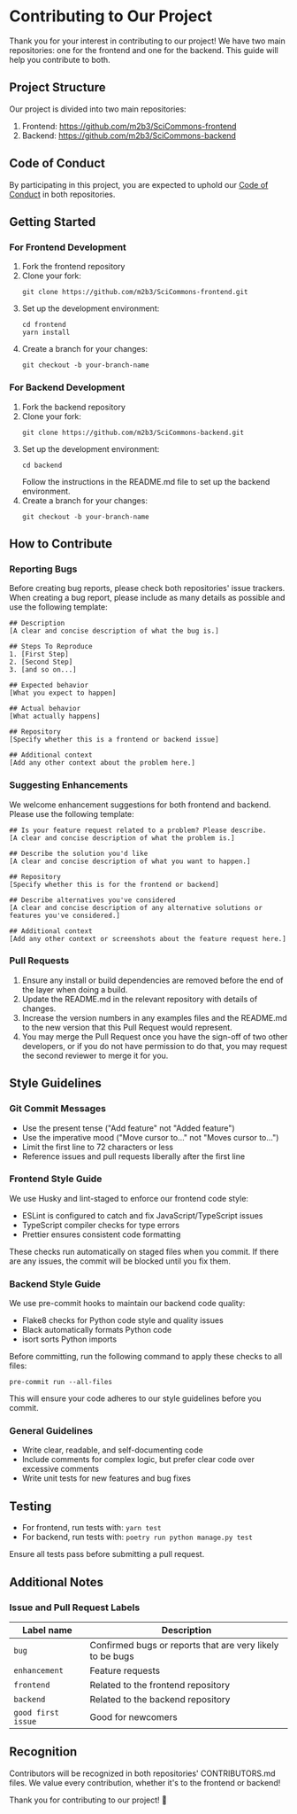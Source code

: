 # Contributing to Our Project

Thank you for your interest in contributing to our project! We have two main repositories: one for the frontend and one for the backend. This guide will help you contribute to both.

## Project Structure

Our project is divided into two main repositories:

1. Frontend: https://github.com/m2b3/SciCommons-frontend
2. Backend: https://github.com/m2b3/SciCommons-backend

## Code of Conduct

By participating in this project, you are expected to uphold our [Code of Conduct](CODE_OF_CONDUCT.md) in both repositories.

## Getting Started

### For Frontend Development

1. Fork the frontend repository
2. Clone your fork:
   ```
   git clone https://github.com/m2b3/SciCommons-frontend.git
   ```
3. Set up the development environment:
   ```
   cd frontend
   yarn install
   ```
4. Create a branch for your changes:
   ```
   git checkout -b your-branch-name
   ```

### For Backend Development

1. Fork the backend repository
2. Clone your fork:
   ```
   git clone https://github.com/m2b3/SciCommons-backend.git
   ```
3. Set up the development environment:
   ```
   cd backend
   ```
   Follow the instructions in the README.md file to set up the backend environment.
4. Create a branch for your changes:
   ```
   git checkout -b your-branch-name
   ```

## How to Contribute

### Reporting Bugs

Before creating bug reports, please check both repositories' issue trackers. When creating a bug report, please include as many details as possible and use the following template:

```
## Description
[A clear and concise description of what the bug is.]

## Steps To Reproduce
1. [First Step]
2. [Second Step]
3. [and so on...]

## Expected behavior
[What you expect to happen]

## Actual behavior
[What actually happens]

## Repository
[Specify whether this is a frontend or backend issue]

## Additional context
[Add any other context about the problem here.]
```

### Suggesting Enhancements

We welcome enhancement suggestions for both frontend and backend. Please use the following template:

```
## Is your feature request related to a problem? Please describe.
[A clear and concise description of what the problem is.]

## Describe the solution you'd like
[A clear and concise description of what you want to happen.]

## Repository
[Specify whether this is for the frontend or backend]

## Describe alternatives you've considered
[A clear and concise description of any alternative solutions or features you've considered.]

## Additional context
[Add any other context or screenshots about the feature request here.]
```

### Pull Requests

1. Ensure any install or build dependencies are removed before the end of the layer when doing a build.
2. Update the README.md in the relevant repository with details of changes.
3. Increase the version numbers in any examples files and the README.md to the new version that this Pull Request would represent.
4. You may merge the Pull Request once you have the sign-off of two other developers, or if you do not have permission to do that, you may request the second reviewer to merge it for you.

## Style Guidelines

### Git Commit Messages

* Use the present tense ("Add feature" not "Added feature")
* Use the imperative mood ("Move cursor to..." not "Moves cursor to...")
* Limit the first line to 72 characters or less
* Reference issues and pull requests liberally after the first line

### Frontend Style Guide

We use Husky and lint-staged to enforce our frontend code style:

* ESLint is configured to catch and fix JavaScript/TypeScript issues
* TypeScript compiler checks for type errors
* Prettier ensures consistent code formatting

These checks run automatically on staged files when you commit. If there are any issues, the commit will be blocked until you fix them.

### Backend Style Guide

We use pre-commit hooks to maintain our backend code quality:

* Flake8 checks for Python code style and quality issues
* Black automatically formats Python code
* isort sorts Python imports

Before committing, run the following command to apply these checks to all files:

```
pre-commit run --all-files
```

This will ensure your code adheres to our style guidelines before you commit.

### General Guidelines

* Write clear, readable, and self-documenting code
* Include comments for complex logic, but prefer clear code over excessive comments
* Write unit tests for new features and bug fixes

## Testing

* For frontend, run tests with: `yarn test`
* For backend, run tests with: `poetry run python manage.py test`

Ensure all tests pass before submitting a pull request.

## Additional Notes

### Issue and Pull Request Labels

| Label name | Description |
| --- | --- |
| `bug` | Confirmed bugs or reports that are very likely to be bugs |
| `enhancement` | Feature requests |
| `frontend` | Related to the frontend repository |
| `backend` | Related to the backend repository |
| `good first issue` | Good for newcomers |

## Recognition

Contributors will be recognized in both repositories' CONTRIBUTORS.md files. We value every contribution, whether it's to the frontend or backend!

Thank you for contributing to our project! 🎉